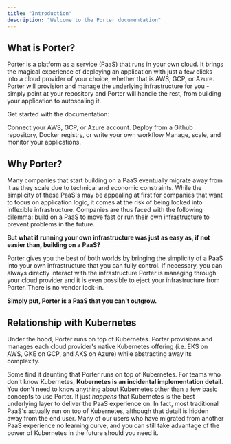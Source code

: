 ```yaml
---
title: "Introduction"
description: "Welcome to the Porter documentation"
---
```


## What is Porter?

Porter is a platform as a service (PaaS) that runs in your own cloud. It brings the magical experience of deploying an application with just a few clicks into a cloud provider of your choice, whether that is AWS, GCP, or Azure. Porter will provision and manage the underlying infrastructure for you - simply point at your repository and Porter will handle the rest, from building your application to autoscaling it.

Get started with the documentation:

<Card title="Provision Infrastructure" icon="play" href="/provision/overview">
  Connect your AWS, GCP, or Azure account.
</Card>
<Card title="Deploying Applications" icon="browser" href="/deploy/overview">
  Deploy from a Github repository, Docker registry, or write your own workflow
</Card>
<Card
  title="Configure Applications"
  icon="bars-progress"
  href="/configure/basic-configuration"
>
  Manage, scale, and monitor your applications.
</Card>

## Why Porter?

Many companies that start building on a PaaS eventually migrate away from it as they scale due to technical and economic constraints. While the simplicity of these PaaS's may be appealing at first for companies that want to focus on application logic, it comes at the risk of being locked into inflexible infrastructure. Companies are thus faced with the following dilemma: build on a PaaS to move fast or run their own infrastructure to prevent problems in the future.

**But what if running your own infrastructure was just as easy as, if not easier than, building on a PaaS?**

Porter gives you the best of both worlds by bringing the simplicity of a PaaS into your own infrastructure that you can fully control. If necessary, you can always directly interact with the infrastructure Porter is managing through your cloud provider and it is even possible to eject your infrastructure from Porter. There is no vendor lock-in.

**Simply put, Porter is a PaaS that you can't outgrow.**

## Relationship with Kubernetes

Under the hood, Porter runs on top of Kubernetes. Porter provisions and manages each cloud provider's native Kubernetes offering (i.e. EKS on AWS, GKE on GCP, and AKS on Azure) while abstracting away its complexity.

Some find it daunting that Porter runs on top of Kubernetes. For teams who don't know Kubernetes, **Kubernetes is an incidental implementation detail**. You don't need to know anything about Kubernetes other than a few basic concepts to use Porter.
It just _happens_ that Kubernetes is the best underlying layer to deliver the PaaS experience on. In fact, most traditional PaaS's actually run on top of Kubernetes, although that detail is hidden away from the end user. Many of our users who have migrated from another PaaS experience no learning curve, and you can still take advantage of the power of Kubernetes in the future should you need it.
